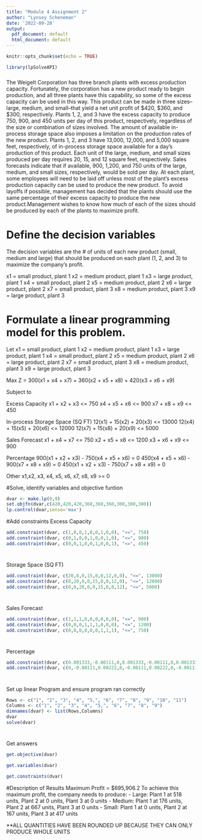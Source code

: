 ```yaml
---
title: "Module 4 Assignment 2"
author: "Lynsey Scheneman"
date: '2022-09-20'
output:
  pdf_document: default
  html_document: default
---
```


```r
knitr::opts_chunk$set(echo = TRUE)
```

```r
library(lpSolveAPI)
```

###
The Weigelt Corporation has three branch plants with excess production capacity. Fortunately, the corporation has a new product ready to begin production, and all three plants have this capability, so some of the excess capacity can be used in this way. This product can be made in three sizes--large, medium, and small--that yield a net unit profit of $420, $360, and $300, respectively. Plants 1, 2, and 3 have the excess capacity to produce 750, 900, and 450 units per day of this product, respectively, regardless of the size or combination of sizes involved. The amount of available in-process storage space also imposes a limitation on the production rates of the new product. Plants 1, 2, and 3 have 13,000, 12,000, and 5,000 square feet, respectively, of in-process storage space available for a day's production of this product. Each unit of the large, medium, and small sizes produced per day requires 20, 15, and 12 square feet, respectively. Sales forecasts indicate that if available, 900, 1,200, and 750 units of the large, medium, and small sizes, respectively, would be sold per day. At each plant, some employees will need to be laid off unless most of the plant’s excess production capacity can be used to produce the new product. To avoid layoffs if possible, management has decided that the plants should use the same percentage of their excess capacity to produce the new product.Management wishes to know how much of each of the sizes should be produced by each of the plants to maximize profit.

# Define the decision variables 
The decision variables are the # of units of each new product (small, medium and large) that should be produced on each plant (1, 2, and 3) to maximize the company’s profit.

x1 = small product, plant 1
x2 = medium product, plant 1
x3 = large product, plant 1
x4 = small product, plant 2
x5 = medium product, plant 2
x6 = large product, plant 2
x7 = small product, plant 3
x8 = medium product, plant 3
x9 = large product, plant 3

# Formulate a linear programming model for this problem.

Let 
x1 = small product, plant 1
x2 = medium product, plant 1
x3 = large product, plant 1
x4 = small product, plant 2
x5 = medium product, plant 2
x6 = large product, plant 2
x7 = small product, plant 3
x8 = medium product, plant 3
x9 = large product, plant 3

Max
Z = 300(x1 + x4 + x7) + 360(x2 + x5 + x8) + 420(x3 + x6 + x9)

Subject to 

Excess Capacity 
x1 + x2 + x3 <= 750 
x4 + x5 + x6 <= 900
x7 + x8 + x9 <= 450

In-process Storage Space (SQ FT)
12(x1) + 15(x2) + 20(x3) <= 13000
12(x4) + 15(x5) + 20(x6) <= 12000
12(x7) + 15(x8) + 20(x9) <= 5000

Sales Forecast 
x1 + x4 + x7 <= 750
x2 + x5 + x8 <= 1200
x3 + x6 + x9 <= 900

Percentage 
900(x1 + x2 + x3) - 750(x4 + x5 + x6) = 0
450(x4 + x5 + x6) - 900(x7 + x8 + x9) = 0
450(x1 + x2 + x3) - 750(x7 + x8 + x9) = 0

Other
x1,x2, x3, x4, x5, x6, x7, x8, x9 >= 0

#Solve, identify variables and objective funtion
```r
dvar <- make.lp(0,9)
set.objfn(dvar,c(420,420,420,360,360,360,300,300,300))
lp.control(dvar,sense='max')
```
#Add constraints
Excess Capacity
```r
add.constraint(dvar, c(1,0,0,1,0,0,1,0,0), "<=", 750)
add.constraint(dvar, c(0,1,0,0,1,0,0,1,0), "<=", 900)
add.constraint(dvar, c(0,0,1,0,0,1,0,0,1), "<=", 450)
```

#
Storage Space (SQ FT)
```r
add.constraint(dvar, c(20,0,0,15,0,0,12,0,0), "<=", 13000)
add.constraint(dvar, c(0,20,0,0,15,0,0,12,0), "<=", 12000)
add.constraint(dvar, c(0,0,20,0,0,15,0,0,12), "<=", 5000)
```

#
Sales Forecast
```r
add.constraint(dvar, c(1,1,1,0,0,0,0,0,0), "<=", 900)
add.constraint(dvar, c(0,0,0,1,1,1,0,0,0), "<=", 1200)
add.constraint(dvar, c(0,0,0,0,0,0,1,1,1), "<=", 750)
```

#
Percentage
```r
add.constraint(dvar, c(0.001333,-0.00111,0,0.001333,-0.00111,0,0.001333,-0.00111,0), "=", 0)
add.constraint(dvar, c(0,-0.00111,0.00222,0,-0.00111,0.00222,0,-0.00111,0.00222), "=", 0)
```

#
Set up linear Program and ensure program ran correctly
```r
Rows <- c("1", "2", "3", "4", "5,", "6", "7", "8", "9", "10", "11")
Columns <- c("1", "2", "3", "4", "5,", "6", "7", "8", "9")
dimnames(dvar) <- list(Rows,Columns)
dvar
solve(dvar)
```

#
Get answers
```r
get.objective(dvar)
```

```r
get.variables(dvar)
```

```r
get.constraints(dvar)
```

#Description of Results
Maximum Profit = $695,906.2
To achieve this maximum profit, the company needs to produce:
- Large: Plant 1 at 518 units, Plant 2 at 0 units, Plant 3 at 0 units
- Medium: Plant 1 at 176 units, Plant 2 at 667 units, Plant 3 at 0 units
- Small: Plant 1 at 0 units, Plant 2 at 167 units, Plant 3 at 417 units

**ALL QUANTITIES HAVE BEEN ROUNDED UP BECAUSE THEY CAN ONLY PRODUCE WHOLE UNITS


